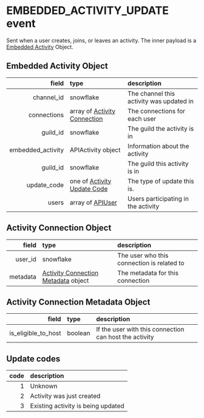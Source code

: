 # EMBEDDED_ACTIVITY_UPDATE event
Sent when a user creates, joins, or leaves an activity. The inner payload
is a [Embedded Activity](#embedded-activity-object) Object.

## Embedded Activity Object
| field | type | description |
| --: | :-- | :-- |
| channel_id | snowflake | The channel this activity was updated in |
| connections | array of [Activity Connection](#activity-connection-object) | The connections for each user |
| guild_id | snowflake | The guild the activity is in |
| embedded_activity | APIActivity object | Information about the activity |
| guild_id | snowflake | The guild this activity is in |
| update_code | one of [Activity Update Code](#update-codes) | The type of update this is. |
| users | array of [APIUser](https://discord.com/developers/docs/resources/user#user-object) | Users participating in the activity |

## Activity Connection Object
| field | type | description |
| --: | :-- | :-- |
| user_id | snowflake | The user who this connection is related to |
| metadata | [Activity Connection Metadata](#activity-connection-metadata-object) object | The metadata for this connection |

## Activity Connection Metadata Object
| field | type | description |
| --: | :-- | :-- |
| is_eligible_to_host | boolean | If the user with this connection can host the activity |

## Update codes
| code | description |
| --: | :-- |
| 1 | Unknown
| 2 | Activity was just created
| 3 | Existing activity is being updated
